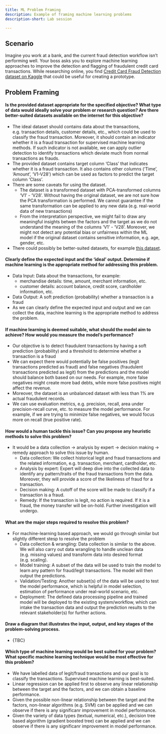 ```yaml
---
title: ML Problem Framing
description: Example of framing machine learning problems 
description-short: Lab session 

---
```


## Scenario

Imagine you work at a bank, and the current fraud detection workflow isn't performing well. Your boss asks you to explore machine learning approaches to improve the detection and flagging of fraudulent credit card transactions. While researching online, you find [Credit Card Fraud Detection dataset on Kaggle](https://www.kaggle.com/datasets/mlg-ulb/creditcardfraud) that could be useful for creating a prototype.

## Problem Framing

#### Is the provided dataset appropriate for the specified objective? What type of data would ideally solve your problem or research question? Are there better-suited datasets available on the internet for this objective?

-   The ideal dataset should contains data about the transactions, e.g. transaction details, customer details, etc., which could be used to classify the fraud transaction. Moreover, it should contain an indicator whether it is a fraud transaction for supervised machine learning methods. If such indicator is not available, we can apply outlier detection to identify transactions which deviate much from normal transactions as frauds.
-   The provided dataset contains target column 'Class' that indicates whether it is a fraud transaction. It also contains other columns ('Time', 'Amount', 'V1-V28') which can be used as factors to predict the target column 'Class'.
-   There are some caveats for using the dataset.
    -   The dataset is a transformed dataset with PCA-transformed columns 'V1' - 'V28'. Without having the original dataset, we are not sure how the PCA transformation is performed. We cannot guarantee if the same transformation can be applied to any new data (e.g. real-world data of new transactions)
    -   From the interpretation perspective, we might fail to draw any meaningful insights betwen the factors and the target as we do not understand the meaning of the columns 'V1' - 'V28'. Moreover, we might not detect any potential bias or unfairness within the ML model if the original dataset contains sensitive information, e.g. age, gender, etc.
-   There could possibly be better-suited datasets, for example [this dataset](https://www.kaggle.com/datasets/kartik2112/fraud-detection).

#### Clearly define the expected input and the 'ideal' output. Determine if machine learning is the appropriate method for addressing this problem.

-   Data Input: Data about the transactions, for example:
    -   merchandise details: time, amount, merchant information, etc.
    -   customer details: account balance, credit score, cardholder information, etc.
-   Data Output: A soft prediction (probability) whether a transaction is a fraud
-   As we can clearly define the expected input and output and we can collect the data, machine learning is the appropriate method to address the problem.

#### If machine learning is deemed suitable, what should the model aim to achieve? How would you measure the model's performance?

-   Our objective is to detect fraudulent transactions by having a soft prediction (probability) and a threshold to determine whether a transaction is a fraud
-   We can expect there would potentially be false positives (legit transactions predicted as fraud) and false negatives (fraudulent transactions predicted as legit) from the predictions and the model should balance both based on our needs. For example, more false negatives might create more bad debts, while more false positives might affect the revenue.
-   Moreover, the dataset is an unbalanced dataset with less than 1% are actual fraudulent records.
-   We can use evaluation metrics, e.g. precision, recall, area under precision-recall curve, etc. to measure the model performance. For example, if we are trying to minimize false negatives, we would focus more on recall (true positive rate).

#### How would a human tackle this issue? Can you propose any heuristic methods to solve this problem?

-   It would be a data collection -\> analysis by expert -\> decision making -\> remedy approach to solve this issue by human.
    -   Data collection: We collect historical legit and fraud transactions and the related information, e.g. transaction, merchant, cardholder, etc.
    -   Analysis by expert: Expert will deep dive into the collected data to identify any pattern/traits of the fraud transactions from the data. Moreover, they will provide a score of the likeliness of fraud for a transaction.
    -   Decision making: A cutoff of the score will be made to classify if a transaction is a fraud.
    -   Remedy: If the transaction is legit, no action is required. If it is a fraud, the money transfer will be on-hold. Further investigation will undergo.

#### What are the major steps required to resolve this problem?

-   For machine-learning based approach, we would go through similar but slightly different stesp to resolve the problem
    -   Data collection & wrangling: Data collection is similar to the above. We will also carry out data wrangling to handle unclean data (e.g. missing values) and transform data into desired format (e.g. scaling).
    -   Model training: A subset of the data will be used to train the model to learn any pattern for fraud/legit transactions. The model will then output the predictions.
    -   Validation/Testing: Another subset(s) of the data will be used to test the model performance, which is helpful in model selection, estimation of performance under real-world scenario, etc.
    -   Deployment: The defined data processing pipeline and trained model will be deployed to the existing system/workflow, which can intake the transaction data and output the prediction results to the relevant stakeholder(s) for further actions.

#### Draw a diagram that illustrates the input, output, and key stages of the problem-solving process.

-   {TBC}

#### Which type of machine learning would be best suited for your problem? What specific machine learning technique would be most effective for this problem?

-   We have labelled data of legit/fraud transactions and our goal is to classify the transactions. Supervised machine learning is best-suited.
-   Linear regression can be applied first to observe any linear relationship between the target and the factors, and we can obtain a baseline performance.
-   Given the possible non-linear relationship between the target and the factors, non-linear algorithms (e.g. SVM) can be applied and we can observe if there is any significanr improvement in model performance.
-   Given the variety of data types (textual, numerical, etc.), decision tree based algorithm (gradient boosted tree) can be applied and we can observe if there is any significanr improvement in model performance.